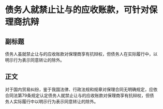 # 债务人就禁止让与的应收账款，可针对保理商抗辩
## 副标题
债务人虽就禁止让与的应收账款对保理商享有抗辩权，但债务人在实际履行中，以明示行为表示同意转让的除外。
## 正文
对于国内贸易纠纷，鉴于我国法律、行政法规和规章对保理合同无明确规定，应依合同法第79条规定认定债务人就禁止让与的应收账款对保理商享有抗辩权，但债务人实际履行中以明示行为表示同意转让的除外。